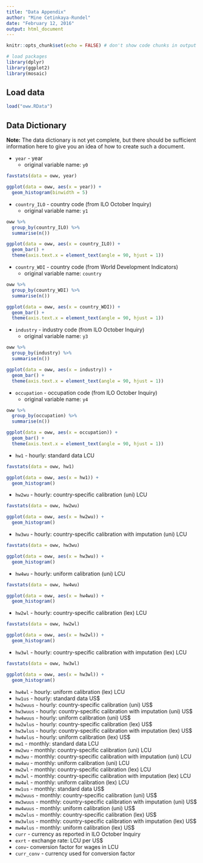 ```yaml
---
title: "Data Appendix"
author: "Mine Cetinkaya-Rundel"
date: "February 12, 2016"
output: html_document
---
```



```r
knitr::opts_chunk$set(echo = FALSE) # don't show code chunks in output
```

```r
# load packages
library(dplyr)
library(ggplot2)
library(mosaic)
```

## Load data

```r
load("oww.RData")
```

## Data Dictionary

**Note:** The data dictionary is not yet complete, but there should be sufficient
information here to give you an idea of how to create such a document.

- `year` - year
    + original variable name: `y0`
    
```r
favstats(data = oww, year)
```

```r
ggplot(data = oww, aes(x = year)) +
  geom_histogram(binwidth = 5)
```

- `country_ILO` - country code (from ILO October Inquiry)
    + original variable name: `y1`
    
```r
oww %>%
  group_by(country_ILO) %>%
  summarise(n())
```

```r
ggplot(data = oww, aes(x = country_ILO)) +
  geom_bar() +
  theme(axis.text.x = element_text(angle = 90, hjust = 1))
```

- `country_WDI` - country code (from World Development Indicators)
    + original variable name: `country`
    
```r
oww %>%
  group_by(country_WDI) %>%
  summarise(n())
```

```r
ggplot(data = oww, aes(x = country_WDI)) +
  geom_bar() +
  theme(axis.text.x = element_text(angle = 90, hjust = 1))
```    

- `industry` - industry code (from ILO October Inquiry)
    + original variable name: `y3`

```r
oww %>%
  group_by(industry) %>%
  summarise(n())
```

```r
ggplot(data = oww, aes(x = industry)) +
  geom_bar() +
  theme(axis.text.x = element_text(angle = 90, hjust = 1))
```    
  
- `occupation` - occupation code (from ILO October Inquiry)
    + original variable name: `y4`

```r
oww %>%
  group_by(occupation) %>%
  summarise(n())
```

```r
ggplot(data = oww, aes(x = occupation)) +
  geom_bar() +
  theme(axis.text.x = element_text(angle = 90, hjust = 1))
``` 
    
- `hw1` - hourly: standard data LCU

```r
favstats(data = oww, hw1)
```

```r
ggplot(data = oww, aes(x = hw1)) +
  geom_histogram()
```

- `hw2wu` - hourly: country-specific calibration (uni) LCU

```r
favstats(data = oww, hw2wu)
```

```r
ggplot(data = oww, aes(x = hw2wu)) +
  geom_histogram()
```

- `hw3wu` - hourly: country-specific calibration with imputation (uni) LCU

```r
favstats(data = oww, hw3wu)
```

```r
ggplot(data = oww, aes(x = hw3wu)) +
  geom_histogram()
```

- `hw4wu` - hourly: uniform calibration (uni) LCU

```r
favstats(data = oww, hw4wu)
```

```r
ggplot(data = oww, aes(x = hw4wu)) +
  geom_histogram()
```

- `hw2wl` - hourly: country-specific calibration (lex) LCU

```r
favstats(data = oww, hw2wl)
```

```r
ggplot(data = oww, aes(x = hw2wl)) +
  geom_histogram()
```

- `hw3wl` - hourly: country-specific calibration with imputation (lex) LCU

```r
favstats(data = oww, hw3wl)
```

```r
ggplot(data = oww, aes(x = hw3wl)) +
  geom_histogram()
```

- `hw4wl` - hourly: uniform calibration (lex) LCU
- `hw1us` - hourly: standard data US$
- `hw2wuus` - hourly: country-specific calibration (uni) US$
- `hw3wuus` - hourly: country-specific calibration with imputation (uni) US$
- `hw4wuus` - hourly: uniform calibration (uni) US$
- `hw2wlus` - hourly: country-specific calibration (lex) US$
- `hw3wlus` - hourly: country-specific calibration with imputation (lex) US$ 
- `hw4wlus` - hourly: uniform calibration (lex) US$
- `mw1` - monthly: standard data LCU 
- `mw2wu` - monthly: country-specific calibration (uni) LCU
- `mw3wu` - monthly: country-specific calibration with imputation (uni) LCU
- `mw4wu` - monthly: uniform calibration (uni) LCU 
- `mw2wl` - monthly: country-specific calibration (lex) LCU 
- `mw3wl` - monthly: country-specific calibration with imputation (lex) LCU 
- `mw4wl` - monthly: uniform calibration (lex) LCU 
- `mw1us` - monthly: standard data US$
- `mw2wuus` - monthly: country-specific calibration (uni) US$
- `mw3wuus` - monthly: country-specific calibration with imputation (uni) US$
- `mw4wuus` - monthly: uniform calibration (uni) US$
- `mw2wlus` - monthly: country-specific calibration (lex) US$
- `mw3wlus` - monthly: country-specific calibration with imputation (lex) US$
- `mw4wlus` - monthly: uniform calibration (lex) US$
- `curr` - currency as reported in ILO October Inquiry
- `exrt` - exchange rate: LCU per US$
- `conv`- conversion factor for wages in LCU
- `curr_conv` - currency used for conversion factor
